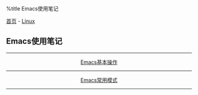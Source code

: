 %title Emacs使用笔记

[[../../../index|首页]] - [[../index|Linux]]
==Emacs使用笔记==
----
<center>
[[base|Emacs基本操作]]
----
[[mode|Emacs常用模式]] 
</center>
----
